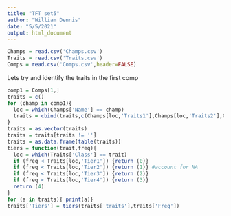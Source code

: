 ```yaml
---
title: "TFT set5"
author: "William Dennis"
date: "5/5/2021"
output: html_document
---
```


```r
Champs = read.csv('Champs.csv')
Traits = read.csv('Traits.csv')
Comps = read.csv('Comps.csv',header=FALSE)
```

Lets try and identify the traits in the first comp

```r
comp1 = Comps[1,]
traits = c()
for (champ in comp1){
  loc = which(Champs['Name'] == champ)
  traits = cbind(traits,c(Champs[loc,'Traits1'],Champs[loc,'Traits2'],Champs[loc,'Traits3']))
}
traits = as.vector(traits)
traits = traits[traits != '']
traits = as.data.frame(table(traits))
tiers = function(trait,freq){
  loc = which(Traits['Class'] == trait)
  if (freq < Traits[loc,'Tier1']) {return (0)}
  if (freq < Traits[loc,'Tier2']) {return (1)} #account for NA
  if (freq < Traits[loc,'Tier3']) {return (2)}
  if (freq < Traits[loc,'Tier4']) {return (3)}
  return (4)
}
for (a in traits){ print(a)}
traits['Tiers'] = tiers(traits['traits'],traits['Freq'])
```